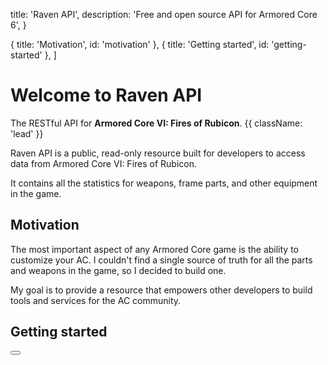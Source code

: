 
  title: 'Raven API',
  description: 'Free and open source API for Armored Core 6',
}

  { title: 'Motivation', id: 'motivation' },
  { title: 'Getting started', id: 'getting-started' },
]

<HeroPattern />

# Welcome to Raven API

The RESTful API for **Armored Core VI: Fires of Rubicon**. {{ className: 'lead' }}

Raven API is a public, read-only resource built for developers to access data from Armored Core VI: Fires of Rubicon.

It contains all the statistics for weapons, frame parts, and other equipment in the game.

## Motivation

The most important aspect of any Armored Core game is the ability to customize your AC. I couldn't find a single source of truth for all the parts and weapons in the game, so I decided to build one.

My goal is to provide a resource that empowers other developers to build tools and services for the AC community.

## Getting started

<div className="mb-16 mt-6">
  <Button href="/quickstart" arrow="right" children="Quickstart" />
</div>

<Guides />

<Resources />
